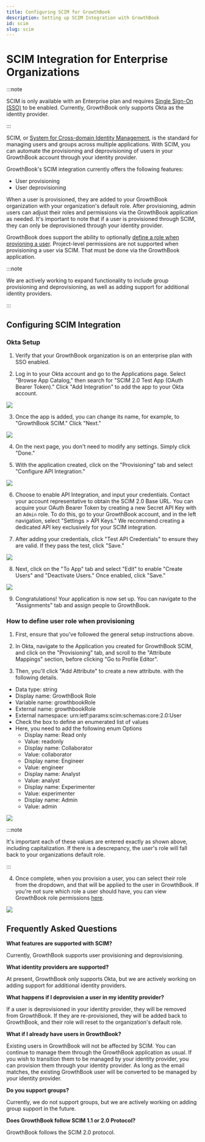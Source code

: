 ```yaml
---
title: Configuring SCIM for GrowthBook
description: Setting up SCIM Integration with GrowthBook
id: scim
slug: scim
---
```


# SCIM Integration for Enterprise Organizations

:::note

SCIM is only available with an Enterprise plan and requires [Single Sign-On (SSO)](https://docs.growthbook.io/sso) to be enabled. Currently, GrowthBook only supports Okta as the identity provider.

:::

SCIM, or [System for Cross-domain Identity Management](https://scim.cloud/), is the standard for managing users and groups across multiple applications. With SCIM, you can automate the provisioning and deprovisioning of users in your GrowthBook account through your identity provider.

GrowthBook's SCIM integration currently offers the following features:

- User provisioning
- User deprovisioning

When a user is provisioned, they are added to your GrowthBook organization with your organization's default role. After provisioning, admin users can adjust their roles and permissions via the GrowthBook application as needed. It's important to note that if a user is provisioned through SCIM, they can only be deprovisioned through your identity provider.

GrowthBook does support the ability to optionally [define a role when provioning a user](#how-to-define-user-role-when-provisioning). Project-level permissions are not supported when provisioning a user via SCIM. That must be done via the GrowthBook application.

:::note

We are actively working to expand functionality to include group provisioning and deprovisioning, as well as adding support for additional identity providers.

:::

## Configuring SCIM Integration

### Okta Setup

1. Verify that your GrowthBook organization is on an enterprise plan with SSO enabled.

2. Log in to your Okta account and go to the Applications page. Select "Browse App Catalog," then search for "SCIM 2.0 Test App (OAuth Bearer Token)." Click "Add Integration" to add the app to your Okta account.

![](../../static/images/integrations/scim/GrowthBook-SCIM-Add-Okta-Integration.png)

3. Once the app is added, you can change its name, for example, to "GrowthBook SCIM." Click "Next."

![](../../static/images/integrations/scim/GrowthBook-SCIM-Add-Name.png)

4. On the next page, you don't need to modify any settings. Simply click "Done."

5. With the application created, click on the "Provisioning" tab and select "Configure API Integration."

![](../../static/images/integrations/scim/GrowthBook-SCIM-Enable-API-Integration.png)

6. Choose to enable API Integration, and input your credentials. Contact your account representative to obtain the SCIM 2.0 Base URL. You can acquire your OAuth Bearer Token by creating a new Secret API Key with an `Admin` role. To do this, go to your GrowthBook account, and in the left navigation, select "Settings > API Keys." We recommend creating a dedicated API key exclusively for your SCIM integration.

7. After adding your credentials, click "Test API Credentials" to ensure they are valid. If they pass the test, click "Save."

![](../../static/images/integrations/scim/GrowthBook-SCIM-Add-Credentials.png)

8. Next, click on the "To App" tab and select "Edit" to enable "Create Users" and "Deactivate Users." Once enabled, click "Save."

![](../../static/images/integrations/scim/GrowthBook-SCIM-Configure-Options.png)

9. Congratulations! Your application is now set up. You can navigate to the "Assignments" tab and assign people to GrowthBook.

### How to define user role when provisioning

1. First, ensure that you've followed the general setup instructions above.

2. In Okta, navigate to the Application you created for GrowthBook SCIM, and click on the "Provisioning" tab, and scroll to the "Attribute Mappings" section, before clicking "Go to Profile Editor".

3. Then, you'll click "Add Attribute" to create a new attribute. with the following details.

- Data type: string
- Display name: GrowthBook Role
- Variable name: growthbookRole
- External name: growthbookRole
- External namespace: urn:ietf:params:scim:schemas:core:2.0:User
- Check the box to define an enumerated list of values
- Here, you need to add the following enum Options
  - Display name: Read only
  - Value: readonly
  - Display name: Collaborator
  - Value: collaborator
  - Display name: Engineer
  - Value: engineer
  - Display name: Analyst
  - Value: analyst
  - Display name: Experimenter
  - Value: experimenter
  - Display name: Admin
  - Value: admin

![](../../static/images/integrations/scim/GrowthBook-SCIM-Define-Role-Attribute.png)

:::note

It's important each of these values are entered exactly as shown above, including capitalization. If there is a descrepancy, the user's role will fall back to your organizations default role.

:::

4. Once complete, when you provision a user, you can select their role from the dropdown, and that will be applied to the user in GrowthBook. If you're not sure which role a user should have, you can view GrowthBook role permissions [here](https://docs.growthbook.io/account/user-permissions).

![](../../static/images/integrations/scim/GrowthBook-SCIM-Define-User-Role.png)

## Frequently Asked Questions

**What features are supported with SCIM?**

Currently, GrowthBook supports user provisioning and deprovisioning.

**What identity providers are supported?**

At present, GrowthBook only supports Okta, but we are actively working on adding support for additional identity providers.

**What happens if I deprovision a user in my identity provider?**

If a user is deprovisioned in your identity provider, they will be removed from GrowthBook. If they are re-provisioned, they will be added back to GrowthBook, and their role will reset to the organization's default role.

**What if I already have users in GrowthBook?**

Existing users in GrowthBook will not be affected by SCIM. You can continue to manage them through the GrowthBook application as usual. If you wish to transition them to be managed by your identity provider, you can provision them through your identity provider. As long as the email matches, the existing GrowthBook user will be converted to be managed by your identity provider.

**Do you support groups?**

Currently, we do not support groups, but we are actively working on adding group support in the future.

**Does GrowthBook follow SCIM 1.1 or 2.0 Protocol?**

GrowthBook follows the SCIM 2.0 protocol.
